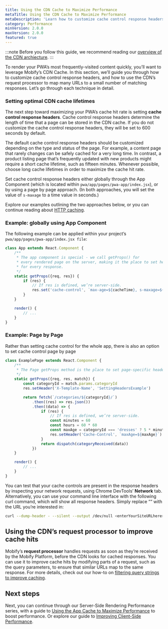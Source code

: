 ```yaml
---
title: Using the CDN Cache to Maximize Performance
metaTitle: Using the CDN Cache to Maximize Performance
metaDescription: 'Learn how to customize cache control response headers and use the CDN’s request processor to map many URLs to a small number of matching responses.'
category: Performance
minVersion: 2.0.0
maxVersion: 2.0.0
featured: true
---
```


:::note
Before you follow this guide, we recommend reading our [overview of the CDN archiecture](/get-started/architecture/deployment-infrastructure/#the-cdn).
:::

To render your PWA’s most frequently-visited content quickly, you’ll want to leverage Mobify’s CDN Cache. In this section, we’ll guide you through how to customize cache control response headers, and how to use the CDN’s request processor to map many URLs to a small number of matching responses. Let’s go through each technique in detail.

### Setting optimal CDN cache lifetimes

The next step toward maximizing your PWA’s cache hit rate is setting **cache control response headers**. Cache control response headers determine the length of time that a page can be stored in the CDN cache. If you do not customize the cache control response headers, they will be set to 600 seconds by default.

The default cache control response headers should be customized depending on the type and status of the page. For example, a content page that rarely changes can be safely cached for a very long time. In contrast, a product listing page that’s frequently updated with new products might require a short cache lifetime, such as fifteen minutes. Whenever possible, choose long cache lifetimes in order to maximize the cache hit rate.

Set cache control response headers either globally through the App Component (which is located within `pwa/app/pages/pwa-app/index.jsx`), or by using a page by page approach. (In both approaches, you will set the value of `s-maxage` to a time value in seconds.)

Explore our examples outlining the two approaches below, or you can continue reading about [HTTP caching](https://developers.google.com/web/fundamentals/performance/optimizing-content-efficiency/http-caching).

### Example: globally using App Component

The following example can be applied within your project’s `pwa/app/pages/pwa-app/index.jsx file`:

```javascript
class App extends React.Component {
    /**
     * The app component is special - we call getProps() for
     * every rendered page on the server, making it the place to set headers
     * for every response.
     */
    static getProps({req, res}) {
        if (res) {
            // If res is defined, we’re server-side.
            res.set('cache-control', `max-age=${cacheTime}, s-maxage=${cacheTime}`)
        }
    }

    render() {
        // ...
    }
}
```

### Example: Page by Page

Rather than setting cache control for the whole app, there is also an option to set cache control page by page

```javascript
class ExamplePage extends React.Component {
    /**
     * The Page getProps method is the place to set page-specific headers.
     */
    static getProps({req, res, match}) {
        const categoryId = match.params.categoryId
        res.setHeader('X-Template-Name', 'SettingHeadersExample')

        return fetch(`/categories/${categoryId}/`)
            .then((res) => res.json())
            .then((data) => {
                if (res) {
                    // If res is defined, we’re server-side.
                    const minutes = 60
                    const hours = 60 * 60
                    const maxAge = categoryId === 'dresses' ? 5 * minutes : 12 * hours
                    res.setHeader('Cache-Control', `maxAge=${maxAge}`)
                }
                return dispatch(categoryReceived(data))
            })
    }

    render() {
        // ...
    }
}
```

You can test that your cache controls are present in the response headers by inspecting your network requests, using Chrome DevTools’ **Network** tab. Alternatively, you can use your command line interface with the following curl command, which will show all response headers. Simply replace ““ with the URL you’re interested in:

```bash
curl --dump-header - --silent --output /dev/null <enterYourSiteURLhere>
```

## Using the CDN’s request processor to improve cache hits

Mobify’s **request processor** handles requests as soon as they’re received by the Mobify Platform, before the CDN looks for cached responses. You can use it to improve cache hits by modifying parts of a request, such as the query parameters, to ensure that similar URLs map to the same response. For more details, check out our how-to on [filtering query strings to improve caching](/how-to-guides/categories/performance/filtering-query-strings-to-improve-caching).

## Next steps

Next, you can continue through our Server-Side Rendering Performance series, with a guide to [Using the App Cache to Maximize Performance](/how-to-guides/categories/performance/using-the-app-cache-to-maximize-performance) to boost performance. Or explore our guide to [Improving Client-Side Performance](/how-to-guides/categories/performance/improving-client-side-performance/).
